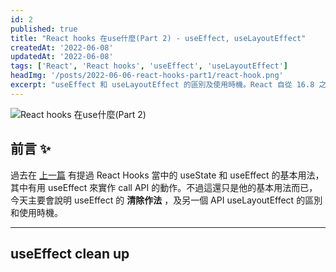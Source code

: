 ```yaml
---
id: 2
published: true
title: "React hooks 在use什麼(Part 2) - useEffect, useLayoutEffect"
createdAt: '2022-06-08'
updatedAt: '2022-06-08'
tags: ['React', 'React hooks', 'useEffect', 'useLayoutEffect']
headImg: '/posts/2022-06-06-react-hooks-part1/react-hook.png'
excerpt: "useEffect 和 useLayoutEffect 的區別及使用時機。React 自從 16.8 之後加入了 hook 這個新功能，而 hook 的目的就是讓開發者不必寫 class 就能使用 state 以及其他 React 的功能，其實這就跟現在 Vue3 的 Composition API 概念一樣，我們只需要 import 這些 API 就可以在 Function components 中做使用，甚至完成 life cycle 上的工作。"
---
```


<Image
    src="/posts/2022-06-06-react-hooks-part1/react-hook.png"
    alt="React hooks 在use什麼(Part 2)"
/>

## 前言 ✨

過去在 [上一篇](/posts/2022-06-06-react-hooks-part1/) 有提過 React Hooks 當中的 useState 和 useEffect 的基本用法，其中有用 useEffect 來實作 call API 的動作。不過這還只是他的基本用法而已，今天主要會說明 useEffect 的 **清除作法** ，及另一個 API useLayoutEffect 的區別和使用時機。

---

## useEffect clean up



